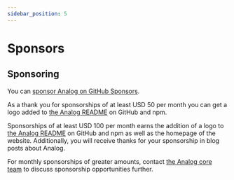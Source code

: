 ```yaml
---
sidebar_position: 5
---
```



# Sponsors

<a href="https://github.blog/2023-04-12-github-accelerator-our-first-cohort-and-whats-next/" target="_blank">
  <GithubLogo width="120" height="120" alt="GitHub Accelerator" />
</a>

## Sponsoring

<GithubSponsorsLogo width="120" height="120" />

You can [sponsor Analog on GitHub Sponsors](https://github.com/sponsors/brandonroberts).

As a thank you for sponsorships of at least USD 50 per month you can get a logo added to [the Analog README](https://github.com/analogjs/analog#readme) on GitHub and npm.

Sponsorships of at least USD 100 per month earns the addition of a logo to [the Analog README](https://github.com/analogjs/analog#readme) on GitHub and npm as well as the homepage of the website. Additionally, you will receive thanks for your sponsorship in blog posts about Analog.

For monthly sponsorships of greater amounts, contact [the Analog core team](/docs/contributors#analog-core-team) to discuss sponsorship opportunities further.
